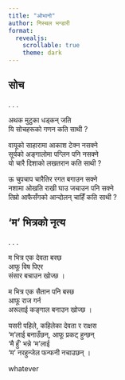 ```yaml
---
title: "ओभानो"
author: निस्चल भन्डारी
format:
  revealjs:
    scrollable: true
    theme: dark
---
```


## सोच
. . .

अथक मुटुका धड्कन् जति  
यि सोचहरूको गणन कति साथी ?

वायूको साहारामा आकाश टेक्न नसक्ने  
सूर्यको अङ्गालोमा पग्लिन पनि नसक्ने  
यो चारै दिशाको लखतरान कति साथी ?

ऊ चुपचाप चारैतिर रगत बगाउन सक्ने  
नशामा ओखति राखी घाउ जचाउन पनि सक्ने  
तिम्रो आफैसँगको आन्दोलन् चाहिँ कति साथी ?

## ‘म’ भित्रको नृत्य
. . .

म भित्र एक देवता बस्छ   
आफू विष पिएर  
संसार बचाउन खोज्छ ।

म भित्र एक सैतान पनि बस्छ  
आफू राज गर्न  
अरूलाई कङ्गाल बनाउन खोज्छ ।

यसरी पहिले, कहिलेका देवता र राक्षस  
‘म’लाई बनाउँछन्, आफू प्रकट् हुन्छन्  
‘मै हुँ’ भन्ने ‘म’लाई  
‘म’ नरहुन्जेल फन्फनी नचाउछन् ।

whatever